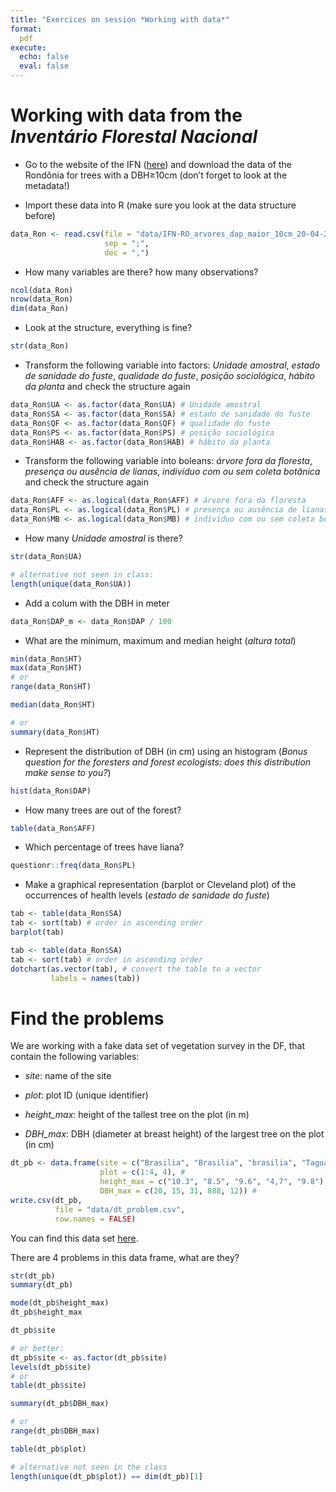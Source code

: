 ```yaml
---
title: "Exercices on session *Working with data*"
format:
  pdf
execute:
  echo: false 
  eval: false 
---
```


# Working with data from the *Inventário Florestal Nacional*

-   Go to the website of the IFN ([here](https://snif.florestal.gov.br/pt-br/inventario-florestal-nacional-ifn/ifn-dados-abertos){preview-link="false"}) and download the data of the Rondônia for trees with a DBH≥10cm (don't forget to look at the metadata!)



- Import these data into R (make sure you look at the data structure before)

```r
data_Ron <- read.csv(file = "data/IFN-RO_arvores_dap_maior_10cm_20-04-2022.csv",
                     sep = ";",
                     dec = ",")
```

- How many variables are there? how many observations?

```r
ncol(data_Ron)
nrow(data_Ron)
dim(data_Ron)
```

- Look at the structure, everything is fine?

```r
str(data_Ron)
```

- Transform the following variable into factors: *Unidade amostral*, *estado de sanidade do fuste*, *qualidade do fuste*, 
*posição sociológica*, *hábito da planta* and check the structure again

```r
data_Ron$UA <- as.factor(data_Ron$UA) # Unidade amostral
data_Ron$SA <- as.factor(data_Ron$SA) # estado de sanidade do fuste
data_Ron$QF <- as.factor(data_Ron$QF) # qualidade do fuste
data_Ron$PS <- as.factor(data_Ron$PS) # posição sociológica
data_Ron$HAB <- as.factor(data_Ron$HAB) # hábito da planta
```

- Transform the following variable into boleans: *árvore fora da floresta*, *presença ou ausência de lianas*, 
*indivíduo com ou sem coleta botânica* and check the structure again

```r
data_Ron$AFF <- as.logical(data_Ron$AFF) # árvore fora da floresta
data_Ron$PL <- as.logical(data_Ron$PL) # presença ou ausência de lianas
data_Ron$MB <- as.logical(data_Ron$MB) # indivíduo com ou sem coleta botânica
```

- How many *Unidade amostral* is there?

```r
str(data_Ron$UA)

# alternative not seen in class:
length(unique(data_Ron$UA))
```


- Add a colum with the DBH in meter

```r
data_Ron$DAP_m <- data_Ron$DAP / 100
```

- What are the minimum, maximum and median height (*altura total*)

```r
min(data_Ron$HT)
max(data_Ron$HT)
# or 
range(data_Ron$HT)

median(data_Ron$HT)

# or 
summary(data_Ron$HT)
```

- Represent the distribution of DBH (in cm) using an histogram (*Bonus question for the foresters and forest ecologists: does this distribution make sense to you?*)

```r
hist(data_Ron$DAP)
```

- How many trees are out of the forest?

```r
table(data_Ron$AFF)
```
- Which percentage of trees have liana?

```r
questionr::freq(data_Ron$PL)
```

- Make a graphical representation (barplot or Cleveland plot) of the occurrences of health levels (*estado de sanidade do fuste*)

```r
tab <- table(data_Ron$SA)
tab <- sort(tab) # order in ascending order
barplot(tab)
```

```r
tab <- table(data_Ron$SA)
tab <- sort(tab) # order in ascending order
dotchart(as.vector(tab), # convert the table to a vector
         labels = names(tab))
```


# Find the problems

We are working with a fake data set of vegetation survey in the DF, that contain the following variables:

* *site*: name of the site

* *plot*: plot ID (unique identifier)

* *height_max*: height of the tallest tree on the plot (in m)

* *DBH_max*: DBH (diameter at breast height) of the largest tree on the plot (in cm)


```r
dt_pb <- data.frame(site = c("Brasilia", "Brasilia", "brasilia", "Taguatinga", "Taguatinga"), # 
                    plot = c(1:4, 4), #
                    height_max = c("10.3", "8.5", "9.6", "4,7", "9.8"), # 
                    DBH_max = c(20, 15, 31, 888, 12)) # 
write.csv(dt_pb,
          file = "data/dt_problem.csv",
          row.names = FALSE)
```

You can find this data set [here](https://geraldinederroire.github.io/Course_R_Forest_Sciences/3_manip_data/data/dt_problem.csv){preview-link="false"}.

There are 4 problems in this data frame, what are they?

```r
str(dt_pb)
summary(dt_pb)
```
<!-- There is a uncorrect decimal separator in height_max-->

```r
mode(dt_pb$height_max)
dt_pb$height_max
```
<!-- There is a problem of encoding in site-->

```r
dt_pb$site

# or better:
dt_pb$site <- as.factor(dt_pb$site)
levels(dt_pb$site)
# or 
table(dt_pb$site)
```


<!-- There is an incoherent value in DBH_max -->


```r
summary(dt_pb$DBH_max)

# or
range(dt_pb$DBH_max)
```
<!-- There is a duplicated plot ID -->

```r
table(dt_pb$plot)

# alternative not seen in the class
length(unique(dt_pb$plot)) == dim(dt_pb)[1]
```



